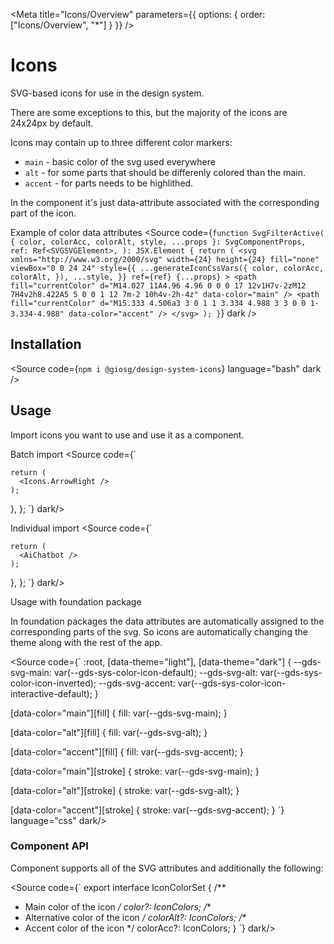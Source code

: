 
<Meta title="Icons/Overview" parameters={{ options: { order: ["Icons/Overview", "*"] } }} />

# Icons

SVG-based icons for use in the design system.

There are some exceptions to this, but the majority of the icons are 24x24px by default.

Icons may contain up to three different color markers:

- `main` - basic color of the svg used everywhere
- `alt` - for some parts that should be differenly colored than the main.
- `accent` - for parts needs to be highlithed.

In the component it's just data-attribute associated with the corresponding part of the icon.

<Subtitle>Example of color data attributes</Subtitle>
<Source
  code={`
function SvgFilterActive(
  { color, colorAcc, colorAlt, style, ...props }: SvgComponentProps,
  ref: Ref<SVGSVGElement>,
): JSX.Element {
  return (
    <svg
      xmlns="http://www.w3.org/2000/svg"
      width={24}
      height={24}
      fill="none"
      viewBox="0 0 24 24"
      style={{
        ...generateIconCssVars({
          color,
          colorAcc,
          colorAlt,
        }),
        ...style,
      }}
      ref={ref}
      {...props}
    >
      <path
        fill="currentColor"
        d="M14.027 11A4.96 4.96 0 0 0 17 12v1H7v-2zM12 7H4v2h8.422A5 5 0 0 1 12 7m-2 10h4v-2h-4z"
        data-color="main"
      />
      <path fill="currentColor" d="M15.333 4.506a3 3 0 1 1 3.334 4.988 3 3 0 0 1-3.334-4.988" data-color="accent" />
    </svg>
  );
}
`}
  dark
/>

## Installation

<Source code={`npm i @giosg/design-system-icons`} language="bash" dark />

## Usage

Import icons you want to use and use it as a component.

<Subtitle>Batch import</Subtitle>
<Source code={`

    return (
      <Icons.ArrowRight />
    );
  },
};
`}  dark/>

<Subtitle>Individual import</Subtitle>
<Source code={`

    return (
      <AiChatbot />
    );
  },
};
`}  dark/>


<Subtitle>Usage with foundation package</Subtitle>

In foundation packages the data attributes are automatically assigned to the corresponding parts of the svg. So icons are automatically changing the theme along with the rest of the app.

<Source code={`
:root,
[data-theme="light"],
[data-theme="dark"] {
  --gds-svg-main: var(--gds-sys-color-icon-default);
  --gds-svg-alt: var(--gds-sys-color-icon-inverted);
  --gds-svg-accent: var(--gds-sys-color-icon-interactive-default);
}

[data-color="main"][fill] {
  fill: var(--gds-svg-main);
}

[data-color="alt"][fill] {
  fill: var(--gds-svg-alt);
}

[data-color="accent"][fill] {
  fill: var(--gds-svg-accent);
}

[data-color="main"][stroke] {
  stroke: var(--gds-svg-main);
}

[data-color="alt"][stroke] {
  stroke: var(--gds-svg-alt);
}

[data-color="accent"][stroke] {
  stroke: var(--gds-svg-accent);
}
`} language="css" dark/>

### Component API

Component supports all of the SVG attributes and additionally the following:

<Source code={`
export interface IconColorSet {
  /**
   * Main color of the icon
   */
  color?: IconColors;
  /**
   * Alternative color of the icon
   */
  colorAlt?: IconColors;
  /**
   * Accent color of the icon
   */
  colorAcc?: IconColors;
}
`}  dark/>